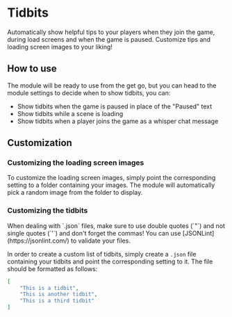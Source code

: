 
# Tidbits

<ModuleInfo/>

Automatically show helpful tips to your players when they join the game, during load screens and when the game is paused. Customize tips and loading screen images to your liking!

## How to use

The module will be ready to use from the get go, but you can head to the module settings to decide when to show tidbits, you can:

- Show tidbits when the game is paused in place of the "Paused" text
- Show tidbits while a scene is loading
- Show tidbits when a player joins the game as a whisper chat message

## Customization

### Customizing the loading screen images

To customize the loading screen images, simply point the corresponding setting to a folder containing your images. The module will automatically pick a random image from the folder to display.

### Customizing the tidbits

<Callout type='warning' emoji='⚠️'>
When dealing with `.json` files, make sure to use double quotes (`"`) and not single quotes (`'`) and don't forget the commas! You can use [JSONLint](https://jsonlint.com/) to validate your files.
</Callout>

In order to create a custom list of tidbits, simply create a `.json` file containing your tidbits and point the corresponding setting to it. The file should be formatted as follows:

```json
[
    "This is a tidbit",
    "This is another tidbit",
    "This is a third tidbit"
]
```

